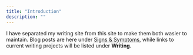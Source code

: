 ```yaml
---
title: "Introduction"
description: ""
---
```


I have separated my writing site from this site to make them both wasier to maintain. Blog posts are here under [Signs & Symptoms](posts.qmd), while links to current writing projects will be listed under **Writing.**